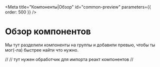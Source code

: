 

<Meta title="Компоненты|Обзор" id="common-preview" parameters={{ order: 500 }} />

# Обзор компонентов

Мы тут разделили компоненты на группы и добавили превью, чтобы ты мог(-ла) быстрее найти что нужно.

//
// тут нужен обработчик для импорта реакт компонентов
//

<ComponentsGrid />

